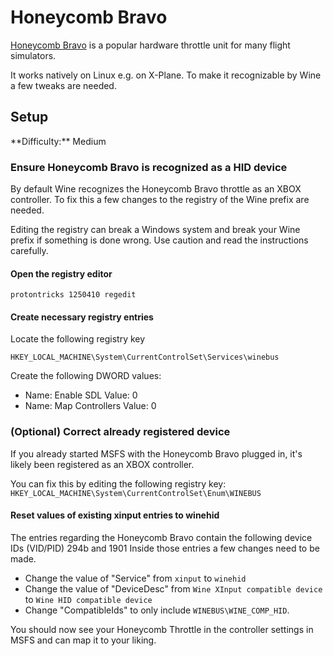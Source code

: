 
# Honeycomb Bravo

[Honeycomb Bravo](https://flyhoneycomb.com/products/bravo-throttle-quadrant) is a popular hardware throttle unit for many flight simulators.

It works natively on Linux e.g. on X-Plane. To make it recognizable by Wine a few tweaks are needed.

## Setup

<Callout type="info" emoji="ℹ️">
  **Difficulty:** Medium
</Callout>

<Steps>

### Ensure Honeycomb Bravo is recognized as a HID device

By default Wine recognizes the Honeycomb Bravo throttle as an XBOX controller. To fix this a few changes to the registry of the Wine prefix are needed.

<Callout type="warning" emoji="⚠️">
  Editing the registry can break a Windows system and break your Wine prefix if something is done wrong.
  Use caution and read the instructions carefully.
</Callout>

#### Open the registry editor

```
protontricks 1250410 regedit
```

#### Create necessary registry entries

Locate the following registry key

```
HKEY_LOCAL_MACHINE\System\CurrentControlSet\Services\winebus
```

Create the following DWORD values:

- Name: Enable SDL Value: 0
- Name: Map Controllers Value: 0

### (Optional) Correct already registered device

If you already started MSFS with the Honeycomb Bravo plugged in, it's likely been registered as an XBOX controller.

You can fix this by editing the following registry key: `HKEY_LOCAL_MACHINE\System\CurrentControlSet\Enum\WINEBUS`

#### Reset values of existing xinput entries to winehid

The entries regarding the Honeycomb Bravo contain the following device IDs (VID/PID) 294b and 1901
Inside those entries a few changes need to be made.

- Change the value of "Service" from `xinput` to `winehid`
- Change the value of "DeviceDesc" from `Wine XInput compatible device` to `Wine HID compatible device`
- Change "CompatibleIds" to only include `WINEBUS\WINE_COMP_HID`.

</Steps>

You should now see your Honeycomb Throttle in the controller settings in MSFS and can map it to your liking.

